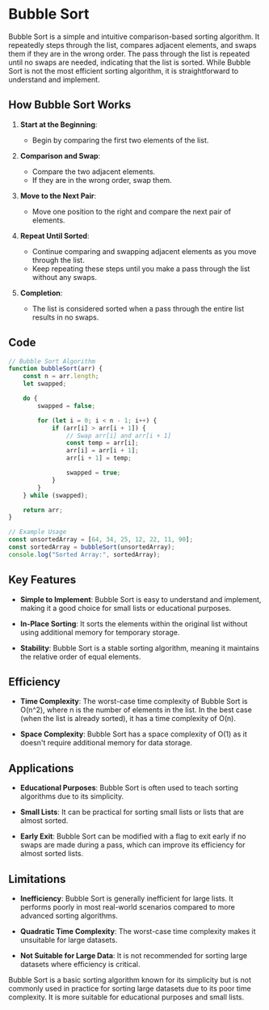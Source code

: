 # Bubble Sort

Bubble Sort is a simple and intuitive comparison-based sorting algorithm. It repeatedly steps through the list, compares adjacent elements, and swaps them if they are in the wrong order. The pass through the list is repeated until no swaps are needed, indicating that the list is sorted. While Bubble Sort is not the most efficient sorting algorithm, it is straightforward to understand and implement.

## How Bubble Sort Works

1. **Start at the Beginning**:
   - Begin by comparing the first two elements of the list.

2. **Comparison and Swap**:
   - Compare the two adjacent elements.
   - If they are in the wrong order, swap them.

3. **Move to the Next Pair**:
   - Move one position to the right and compare the next pair of elements.

4. **Repeat Until Sorted**:
   - Continue comparing and swapping adjacent elements as you move through the list.
   - Keep repeating these steps until you make a pass through the list without any swaps.

5. **Completion**:
   - The list is considered sorted when a pass through the entire list results in no swaps.


## Code
```js filename="Sorting-Algo/bbs.js"
// Bubble Sort Algorithm
function bubbleSort(arr) {
    const n = arr.length;
    let swapped;

    do {
        swapped = false;

        for (let i = 0; i < n - 1; i++) {
            if (arr[i] > arr[i + 1]) {
                // Swap arr[i] and arr[i + 1]
                const temp = arr[i];
                arr[i] = arr[i + 1];
                arr[i + 1] = temp;

                swapped = true;
            }
        }
    } while (swapped);

    return arr;
}

// Example Usage
const unsortedArray = [64, 34, 25, 12, 22, 11, 90];
const sortedArray = bubbleSort(unsortedArray);
console.log("Sorted Array:", sortedArray);

```

## Key Features

- **Simple to Implement**: Bubble Sort is easy to understand and implement, making it a good choice for small lists or educational purposes.

- **In-Place Sorting**: It sorts the elements within the original list without using additional memory for temporary storage.

- **Stability**: Bubble Sort is a stable sorting algorithm, meaning it maintains the relative order of equal elements.

## Efficiency

- **Time Complexity**: The worst-case time complexity of Bubble Sort is O(n^2), where n is the number of elements in the list. In the best case (when the list is already sorted), it has a time complexity of O(n).

- **Space Complexity**: Bubble Sort has a space complexity of O(1) as it doesn't require additional memory for data storage.

## Applications

- **Educational Purposes**: Bubble Sort is often used to teach sorting algorithms due to its simplicity.

- **Small Lists**: It can be practical for sorting small lists or lists that are almost sorted.

- **Early Exit**: Bubble Sort can be modified with a flag to exit early if no swaps are made during a pass, which can improve its efficiency for almost sorted lists.

## Limitations

- **Inefficiency**: Bubble Sort is generally inefficient for large lists. It performs poorly in most real-world scenarios compared to more advanced sorting algorithms.

- **Quadratic Time Complexity**: The worst-case time complexity makes it unsuitable for large datasets.

- **Not Suitable for Large Data**: It is not recommended for sorting large datasets where efficiency is critical.

Bubble Sort is a basic sorting algorithm known for its simplicity but is not commonly used in practice for sorting large datasets due to its poor time complexity. It is more suitable for educational purposes and small lists.
